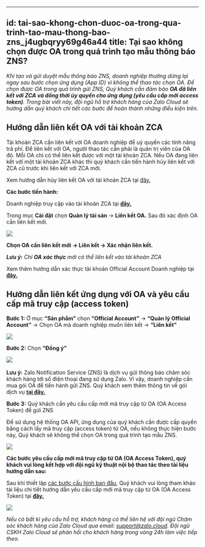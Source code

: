 
---
id: tai-sao-khong-chon-duoc-oa-trong-qua-trinh-tao-mau-thong-bao-zns_j4ugbqryy69g46a44
title: Tại sao không chọn được OA trong quá trình tạo mẫu thông báo ZNS?
---
_Khi tạo và gửi duyệt mẫu thông báo ZNS, doanh nghiệp thường dừng lại ngay sau bước chọn ứng dụng (App ID) vì không thể thao tác chọn OA._ _Để chọn được OA trong quá trình gửi ZNS, Quý khách cần đảm bảo **OA đã liên kết với ZCA và đồng thời ủy quyền cho ứng dụng (yêu cầu cấp mới access token)**. Trong bài viết này, đội ngũ hỗ trợ khách hàng của Zalo Cloud sẽ hướng dẫn quý khách chi tiết các bước để hoàn thành những điều kiện trên._

**Hướng dẫn liên kết OA với tài khoản ZCA**
-------------------------------------------

Tài khoản ZCA cần liên kết với OA doanh nghiệp để uỷ quyền các tính năng trả phí. Để liên kết với OA, người thao tác cần phải là quản trị viên của OA đó. Mỗi OA chỉ có thể liên kết được với một tài khoản ZCA. Nếu OA đang liên kết với một tài khoản ZCA khác thì quý khách cần tiến hành hủy liên kết với ZCA cũ trước khi liên kết với ZCA mới.

Xem hướng dẫn hủy liên kết OA với tài khoản ZCA tại [đây.](https://zalo.cloud/blog/huong-dan-huy-lien-ket-app-idoa-voi-tai-khoan-zca-/qbu79makjpjjm64e8k)

**Các bước tiến hành:**

Doanh nghiệp truy cập vào tài khoản ZCA tại [**đây.**](https://account.zalo.cloud/QBU7GBG7N6WDDJAA8/spending/overview)  

Trong mục **Cài đặt** chọn **Quản lý tài sản** → **Liên kết OA.** Sau đó xác định OA cần liên kết mới.

![](https://stc-oa.zdn.vn/uploads/97cd4fd3adb421fb98176f33206c706f.png)

**Chọn OA cần liên kết mới → Liên kết → Xác nhận liên kết.** 

_**Lưu ý:** Chỉ **OA xác thực** mới có thể liên kết vào tài khoản ZCA_ 

Xem thêm hướng dẫn xác thực tài khoản Official Account Doanh nghiệp tại [**đây.**](https://oa.zalo.me/home/resources/guides/huong-dan-xac-thuc-tai-khoan-official-account-cho-doanh-nghiep_70) 

**Hướng dẫn liên kết ứng dụng với OA và yêu cầu cấp mã truy cập (access token)**
--------------------------------------------------------------------------------

**Bước 1:** Ở mục **“Sản phẩm”** chọn **“Official Account”** → **“Quản lý Official Account”** → Chọn OA mà doanh nghiệp muốn liên kết → **“Liên kết”**  

![](https://stc-oa.zdn.vn/uploads/313805ecd2d0f447c93926342c6b3931.png)

**Bước 2:** Chọn **“Đồng ý”** 

![](https://stc-oa.zdn.vn/uploads/50b625cc015259898b437d6c59e86409.png) 

**Lưu ý:** Zalo Notification Service (ZNS) là dịch vụ gửi thông báo chăm sóc khách hàng tới số điện thoại đang sử dụng Zalo. Vì vậy, doanh nghiệp cần mua gói OA để tiến hành gửi ZNS. Quý khách xem thêm thông tin về gói dịch vụ [**tại đây.**](https://oa.zalo.me/home/resources/policy/-trien-khai-goi-dich-vu-tra-phi-voi-zalo-oa-doanh-nghiep_4326077009372661188) 

**Bước 3:** Quý khách cần yêu cầu cấp mới mã truy cập từ OA (OA Access Token) để gửi ZNS

Để sử dụng hệ thống OA API, ứng dụng của quý khách cần được cấp quyền bằng cách lấy mã truy cập (access token) từ OA, nếu không thực hiện bước này, Quý khách sẽ không thể chọn OA trong quá trình tạo mẫu ZNS.

![](https://stc-oa.zdn.vn/uploads/4f2dea9758a7ac12427a8552ea00662f.png)

**Các bước yêu cầu cấp mới mã truy cập từ OA (OA Access Token), quý khách vui lòng kết hợp với đội ngũ kỹ thuật nội bộ thao tác theo tài liệu hướng dẫn sau:**

Sau khi thiết lập [các bước cấu hình ban đầu](https://developers.zalo.me/docs/api/official-account-api/bat-dau/cau-hinh-ban-dau-post-4935), Quý khách vui lòng tham khảo tài liệu chi tiết hướng dẫn yêu cầu cấp mới mã truy cập từ OA (OA Access Token) tại [**đây.**](https://developers.zalo.me/docs/api/official-account-api/xac-thuc-va-uy-quyen/cach-2-xac-thuc-voi-cong-cu-api-explorer/phuong-thuc-lay-oa-access-token-su-dung-cong-cu-api-explorer-post-5004)

![](https://stc-cms-developers.zdn.vn/2021/05/Ch%E1%BB%8Dn-%E1%BB%A9ng-d%E1%BB%A5ng-2.png)

_Nếu có bất kì yêu cầu hỗ trợ, khách hàng có thể liên hệ với đội ngũ Chăm sóc khách hàng của Zalo Cloud qua email:_ [_support@zalo.cloud_](mailto:support@zalo.cloud)_. Đội ngũ CSKH Zalo Cloud sẽ phản hồi cho khách hàng trong vòng 24h làm việc tiếp theo._
